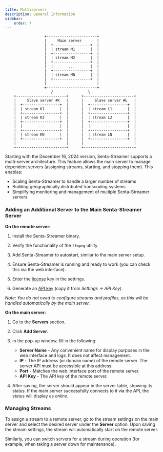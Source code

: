 ```yaml
---
title: Multiservers  
description: General Information
sidebar:
    order: 7
---
```


```
                  +-----------------------+             
                  |     Main server       |
                  |  +-----------------+  |
                  |  | stream M1       |  |
                  |  +-----------------+  |
                  |  | stream M2       |  |
                  |  +-----------------+  |
                  |  |       ...       |  |
                  |  +-----------------+  |
                  |  | stream MN       |  |
                  |  +-----------------+  |
                  |                       |
                  +-----------------------+
                     /                \
    +-----------------------+      +-----------------------+
    |     Slave server #K   |      |     Slave server #L   |
    |  +-----------------+  |      |  +-----------------+  |
    |  | stream K1       |  |      |  | stream L1       |  |
    |  +-----------------+  |      |  +-----------------+  |
    |  | stream K2       |  |      |  | stream L2       |  |
    |  +-----------------+  |      |  +-----------------+  |
    |  |       ...       |  |      |  |       ...       |  |
    |  +-----------------+  |      |  +-----------------+  |
    |  | stream KN       |  |      |  | stream LN       |  |
    |  +-----------------+  |      |  +-----------------+  |
    |                       |      |                       |
    +-----------------------+      +-----------------------+              
```

Starting with the December 16, 2024 version, Senta-Streamer supports a multi-server architecture. This feature allows the main server to manage dependent servers (assigning streams, starting, and stopping them). This enables:

- Scaling Senta-Streamer to handle a larger number of streams
- Building geographically distributed transcoding systems
- Simplifying monitoring and management of multiple Senta-Streamer servers

### Adding an Additional Server to the Main Senta-Streamer Server

**On the remote server:**

<Steps>

1. Install the Senta-Streamer binary.

1. Verify the functionality of the `ffmpeg` utility.

1. Add Senta-Streamer to autostart, similar to the main server setup.

1. Ensure Senta-Streamer is running and ready to work (you can check this via the web interface).

1. Enter the [license](./add-license) key in the settings.

1. Generate an [API key](./api) (copy it from *Settings → API Key*).

</Steps>

*Note: You do not need to configure streams and profiles, as this will be handled automatically by the main server.*

**On the main server:**

<Steps>

1. Go to the **Servers** section.

1. Click **Add Server**.

1. In the pop-up window, fill in the following:
   - **Server Name** - Any convenient name for display purposes in the web interface and logs. It does not affect management.
   - **IP** - The IP address (or domain name) of the remote server. The server API must be accessible at this address.
   - **Port** - Matches the web interface port of the remote server.
   - **API Key** - The API key of the remote server.

1. After saving, the server should appear in the server table, showing its status. If the main server successfully connects to it via the API, the status will display as *online*.

</Steps>

### Managing Streams

To assign a stream to a remote server, go to the stream settings on the main server and select the desired server under the **Server** option. Upon saving the stream settings, the stream will automatically start on the remote server.

Similarly, you can switch servers for a stream during operation (for example, when taking a server down for maintenance).
